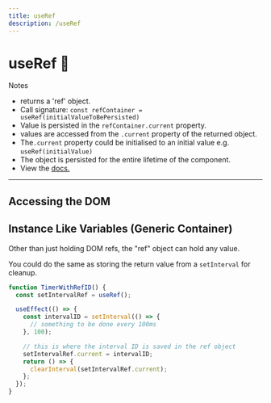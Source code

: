```yaml
---
title: useRef
description: /useRef
---
```


# useRef 🌂

Notes
 - returns a 'ref' object.  
 - Call signature: `const refContainer = useRef(initialValueToBePersisted)`
 - Value is persisted in the `refContainer.current` property. 
 - values are accessed from the `.current` property of the returned object. 
 - The`.current` property could be initialised to an initial value e.g. 
   `useRef(initialValue)`
 - The object is persisted for the entire lifetime of the component. 
 - View the [docs.](https://reactjs.org/docs/hooks-reference.html#useref)
--- 

## Accessing the DOM

<Editor code={AccessDOM} />

## Instance Like Variables  (Generic Container)

Other than just holding DOM refs, the "ref" object can hold any value.

<Editor code={HoldStringVal} />

You could do the same as storing the return value from a `setInterval` for cleanup.

```js
function TimerWithRefID() {
  const setIntervalRef = useRef();

  useEffect(() => {
    const intervalID = setInterval(() => {
      // something to be done every 100ms
    }, 100);

    // this is where the interval ID is saved in the ref object 
    setIntervalRef.current = intervalID;
    return () => {
      clearInterval(setIntervalRef.current);
    };
  });
}
```
